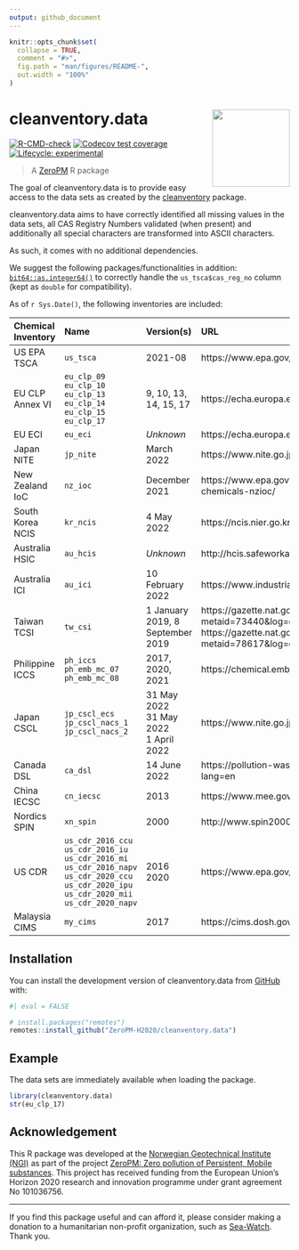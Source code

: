 ```yaml
---
output: github_document
---
```


<!-- README.md is generated from README.Rmd. Please edit that file -->

```r
knitr::opts_chunk$set(
  collapse = TRUE,
  comment = "#>",
  fig.path = "man/figures/README-",
  out.width = "100%"
)
```

# cleanventory.data <img src="man/figures/logo.svg" align="right" height="139" />

<!-- badges: start -->
[![R-CMD-check](https://github.com/RaoulWolf/cleanventory.data/workflows/R-CMD-check/badge.svg)](https://github.com/RaoulWolf/cleanventory.data/actions)
[![Codecov test coverage](https://codecov.io/gh/RaoulWolf/cleanventory.data/branch/master/graph/badge.svg)](https://app.codecov.io/gh/RaoulWolf/cleanventory.data?branch=master)
[![Lifecycle: experimental](https://img.shields.io/badge/lifecycle-experimental-orange.svg)](https://lifecycle.r-lib.org/articles/stages.html#experimental)
<!-- badges: end -->

> A [ZeroPM](https://zeropm.eu/) R package

The goal of cleanventory.data is to provide easy access to the data sets as 
created by the [cleanventory](https://github.com/RaoulWolf/cleanventory) 
package. 


cleanventory.data aims to have correctly identified all missing values in the 
data sets, all CAS Registry Numbers validated (when present) and additionally 
all special characters are transformed into ASCII characters. 

As such, it comes with no additional dependencies.

We suggest the following packages/functionalities in addition: 
[`bit64::as.integer64()`](https://cran.r-project.org/web/packages/bit64) to 
correctly handle the `us_tsca$cas_reg_no` column (kept as `double` for 
compatibility).

As of `r Sys.Date()`, the following inventories are included: 

| Chemical Inventory | Name   | Version(s)            | URL                                                                               |
|:------------------ |:------ |:--------------------- |:--------------------------------------------------------------------------------- |
| US EPA TSCA        | `us_tsca` | 2021-08               | https://www.epa.gov/tsca-inventory                                                |
| EU CLP Annex VI    | `eu_clp_09`</br>`eu_clp_10`</br>`eu_clp_13`</br>`eu_clp_14`</br>`eu_clp_15`</br>`eu_clp_17` | 9, 10, 13, 14, 15, 17 | https://echa.europa.eu/en/information-on-chemicals/annex-vi-to-clp                |
| EU ECI             | `eu_eci`   | *Unknown*             | https://echa.europa.eu/information-on-chemicals/ec-inventory                      |
| Japan NITE         | `jp_nite` | March 2022            | https://www.nite.go.jp/chem/english/ghs/ghs_download.html                         |
| New Zealand IoC    | `nz_ioc`  | December 2021         | https://www.epa.govt.nz/database-search/new-zealand-inventory-of-chemicals-nzioc/ |
| South Korea NCIS   | `kr_ncis` | 4 May 2022            | https://ncis.nier.go.kr/en/mttrList.do                                            |
| Australia HSIC     | `au_hcis` | *Unknown*             | http://hcis.safeworkaustralia.gov.au/HazardousChemical                            |
| Australia ICI      | `au_ici`  | 10 February 2022      | https://www.industrialchemicals.gov.au/search-inventory                           |
| Taiwan TCSI        | `tw_csi` | 1 January 2019, 8 September 2019 | https://gazette.nat.gov.tw/egFront/detail.do?metaid=73440&log=detailLog, https://gazette.nat.gov.tw/egFront/detail.do?metaid=78617&log=detailLog |
| Philippine ICCS    | `ph_iccs`</br>`ph_emb_mc_07`</br>`ph_emb_mc_08`  | 2017, 2020, 2021      | https://chemical.emb.gov.ph/?page_id=138 |
| Japan CSCL         | `jp_cscl_ecs`</br>`jp_cscl_nacs_1`</br>`jp_cscl_nacs_2` | 31 May 2022</br>31 May 2022</br>1 April 2022 | https://www.nite.go.jp/en/chem/chrip/chrip_search/sltLst|
| Canada DSL         | `ca_dsl`   | 14 June 2022          | https://pollution-waste.canada.ca/substances-search/Substance?lang=en |
| China IECSC        | `cn_iecsc` | 2013                  | https://www.mee.gov.cn/gkml/hbb/bgg/201301/t20130131_245810.htm |
| Nordics SPIN       | `xn_spin`  | 2000                  | http://www.spin2000.net/spinmyphp/ |
| US CDR             | `us_cdr_2016_ccu`</br>`us_cdr_2016_iu`</br>`us_cdr_2016_mi`</br>`us_cdr_2016_napv`</br>`us_cdr_2020_ccu`</br>`us_cdr_2020_ipu`</br>`us_cdr_2020_mii`</br>`us_cdr_2020_napv`   | 2016</br>2020         | https://www.epa.gov/chemical-data-reporting |
| Malaysia CIMS      | `my_cims`  | 2017                  | https://cims.dosh.gov.my/ |


## Installation

You can install the development version of cleanventory.data from 
[GitHub](https://github.com/) with:

```r
#| eval = FALSE

# install.packages("remotes")
remotes::install_github("ZeroPM-H2020/cleanventory.data")
```


## Example

The data sets are immediately available when loading the package. 

```r
library(cleanventory.data)
str(eu_clp_17)
```

## Acknowledgement

This R package was developed at the 
[Norwegian Geotechnical Institute (NGI)](https://www.ngi.no/eng) as part of the 
project 
[ZeroPM: Zero pollution of Persistent, Mobile substances](https://zeropm.eu/). 
This project has received funding from the European Union's Horizon 2020 
research and innovation programme under grant agreement No 101036756.

---

If you find this package useful and can afford it, please consider making a 
donation to a humanitarian non-profit organization, such as 
[Sea-Watch](https://sea-watch.org/en/). Thank you. 
